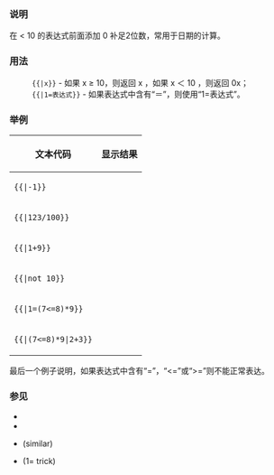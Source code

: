 <includeonly><!-- 在這裡加入模板的保護標識 --></includeonly><noinclude>{{Documentation subpage}}</noinclude>
<!-- 在本行下編輯模板說明 -->
=== 说明 ===
在 &lt; 10 的表达式前面添加 0 补足2位数，常用于日期的计算。

=== 用法 ===
:<code>{&#123;{{PAGENAME}}|x&#125;}</code> - 如果 x ≥ 10，则返回 x ，如果 x ＜ 10 ，则返回 0x；
:<code>{&#123;{{PAGENAME}}|1=表达式&#125;}</code> - 如果表达式中含有“＝”，则使用“1=表达式”。

=== 举例 ===
{| class="wikitable"
! 文本代码
! 显示结果
|-
| valign="top" | <code>{&#123;{{PAGENAME}}&#124;-1&#125;}</code>
| {{0expr|-1}}
|-
| valign="top" | <code>{&#123;{{PAGENAME}}&#124;123/100&#125;}</code>
| {{0expr|123/100}}
|-
| valign="top" | <code>{&#123;{{PAGENAME}}&#124;1+9&#125;}</code>
| {{0expr|1+9}}
|-
| valign="top" | <code>{&#123;{{PAGENAME}}&#124;not 10&#125;}</code>
| {{0expr|not 10}}
|-
| valign="top" | <code>{&#123;{{PAGENAME}}&#124;1=(7&lt;=8)*9&#125;}</code>
| {{0expr|1=(7<=8)*9}}
|-
| valign="top" | <code>{&#123;{{PAGENAME}}&#124;(7&lt;=8)*9|2+3&#125;}</code>
| {{0expr|(7<=8)*9|2+3}}
|}

最后一个例子说明，如果表达式中含有“=”，“&lt;=”或“&gt;=”则不能正常表达。

=== 参见 ===
* {{Lts}}
* {{Ltsmeta|0expr}}
* {{Ltsmeta|lz3}} (similar)
* {{Ltsmeta|ifdef}} (1= trick)

<includeonly>
<!-- 本行下加入模板的分類 --> 
[[Category:日期計算模板|{{PAGENAME}}]]

</includeonly>